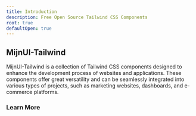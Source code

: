 ```yaml
---
title: Introduction
description: Free Open Source Tailwind CSS Components
root: true
defaultOpen: true
---
```



## MijnUI-Tailwind

MijnUI-Tailwind is a collection of Tailwind CSS components designed to enhance the development process of websites and applications. These components offer great versatility and can be seamlessly integrated into various types of projects, such as marketing websites, dashboards, and e-commerce platforms.

<Alert
  description="Currently, MijnUI only provides styling. More functionalities will be added in the future."
  className="my-4 [&>p]:mt-0"
/>

### Learn More

<Cards>
  <Card
    href="/docs/tailwind/installation"
    title="Installation"
    description="Learn how to get started by configuring MijnUI locally on your machine and start developing." />
  <Card
    href="/docs/tailwind/theming"
    title="Theming"
    description="Explore how to customize the visual appearance of your MijnUI components by leveraging the powerful theming capabilities provided by Tailwind CSS." />
</Cards>

